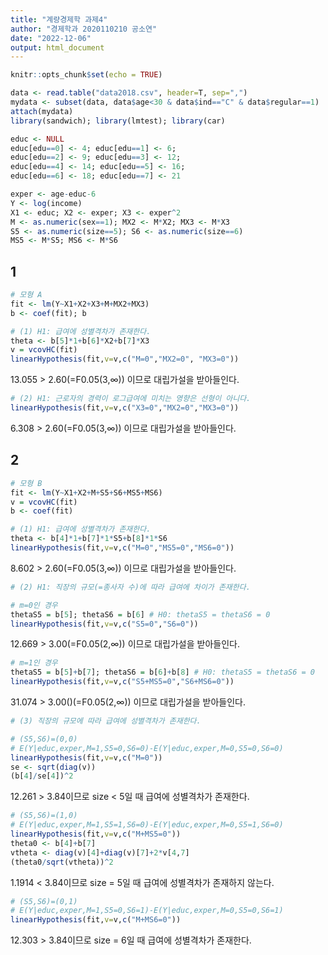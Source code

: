 ```yaml
---
title: "계량경제학 과제4"
author: "경제학과 2020110210 공소연"
date: "2022-12-06"
output: html_document
---
```


```r
knitr::opts_chunk$set(echo = TRUE)
```

```r
data <- read.table("data2018.csv", header=T, sep=",")
mydata <- subset(data, data$age<30 & data$ind=="C" & data$regular==1)
attach(mydata)
library(sandwich); library(lmtest); library(car)

educ <- NULL
educ[edu==0] <- 4; educ[edu==1] <- 6;
educ[edu==2] <- 9; educ[edu==3] <- 12;
educ[edu==4] <- 14; educ[edu==5] <- 16;
educ[edu==6] <- 18; educ[edu==7] <- 21

exper <- age-educ-6
Y <- log(income)
X1 <- educ; X2 <- exper; X3 <- exper^2
M <- as.numeric(sex==1); MX2 <- M*X2; MX3 <- M*X3
S5 <- as.numeric(size==5); S6 <- as.numeric(size==6)
MS5 <- M*S5; MS6 <- M*S6
```

## 1
```r
# 모형 A
fit <- lm(Y~X1+X2+X3+M+MX2+MX3)
b <- coef(fit); b

# (1) H1: 급여에 성별격차가 존재한다.
theta <- b[5]*1+b[6]*X2+b[7]*X3
v = vcovHC(fit)
linearHypothesis(fit,v=v,c("M=0","MX2=0", "MX3=0"))
```
13.055 > 2.60(=F0.05(3,∞)) 이므로 대립가설을 받아들인다.

```r
# (2) H1: 근로자의 경력이 로그급여에 미치는 영향은 선형이 아니다.
linearHypothesis(fit,v=v,c("X3=0","MX2=0","MX3=0"))
```
6.308 > 2.60(=F0.05(3,∞)) 이므로 대립가설을 받아들인다.

## 2
```r
# 모형 B
fit <- lm(Y~X1+X2+M+S5+S6+MS5+MS6)
v = vcovHC(fit)
b <- coef(fit)

# (1) H1: 급여에 성별격차가 존재한다.
theta <- b[4]*1+b[7]*1*S5+b[8]*1*S6
linearHypothesis(fit,v=v,c("M=0","MS5=0","MS6=0"))
```
8.602 > 2.60(=F0.05(3,∞)) 이므로 대립가설을 받아들인다.

```r
# (2) H1: 직장의 규모(=종사자 수)에 따라 급여에 차이가 존재한다.

# m=0인 경우
thetaS5 = b[5]; thetaS6 = b[6] # H0: thetaS5 = thetaS6 = 0
linearHypothesis(fit,v=v,c("S5=0","S6=0"))
```
12.669 > 3.00(=F0.05(2,∞)) 이므로 대립가설을 받아들인다.
```r
# m=1인 경우
thetaS5 = b[5]+b[7]; thetaS6 = b[6]+b[8] # H0: thetaS5 = thetaS6 = 0
linearHypothesis(fit,v=v,c("S5+MS5=0","S6+MS6=0"))
```
31.074 > 3.00()(=F0.05(2,∞)) 이므로 대립가설을 받아들인다.
```r
# (3) 직장의 규모에 따라 급여에 성별격차가 존재한다.

# (S5,S6)=(0,0)
# E(Y|educ,exper,M=1,S5=0,S6=0)-E(Y|educ,exper,M=0,S5=0,S6=0)
linearHypothesis(fit,v=v,c("M=0"))
se <- sqrt(diag(v))
(b[4]/se[4])^2
```
12.261 > 3.84이므로 size < 5일 때 급여에 성별격차가 존재한다.
```r
# (S5,S6)=(1,0)
# E(Y|educ,exper,M=1,S5=1,S6=0)-E(Y|educ,exper,M=0,S5=1,S6=0)
linearHypothesis(fit,v=v,c("M+MS5=0"))
theta0 <- b[4]+b[7]
vtheta <- diag(v)[4]+diag(v)[7]+2*v[4,7]
(theta0/sqrt(vtheta))^2
```
1.1914 < 3.84이므로 size = 5일 때 급여에 성별격차가 존재하지 않는다.
```r
# (S5,S6)=(0,1)
# E(Y|educ,exper,M=1,S5=0,S6=1)-E(Y|educ,exper,M=0,S5=0,S6=1)
linearHypothesis(fit,v=v,c("M+MS6=0"))
```
12.303 > 3.84이므로 size = 6일 때 급여에 성별격차가 존재한다.